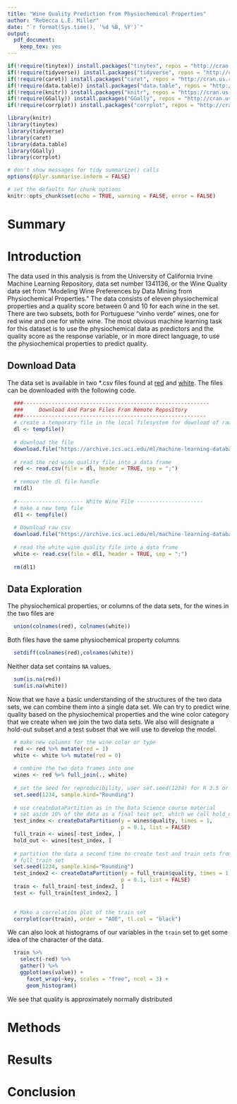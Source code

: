 ```yaml
---
title: "Wine Quality Prediction from Physiochemical Properties"
author: "Rebecca L.E. Miller"
date: "`r format(Sys.time(), '%d %B, %Y')`"
output: 
  pdf_document:
    keep_tex: yes
---
```


```r
if(!require(tinytex)) install.packages("tinytex", repos = "http://cran.us.r-project.org")
if(!require(tidyverse)) install.packages("tidyverse", repos = "http://cran.us.r-project.org")
if(!require(caret)) install.packages("caret", repos = "http://cran.us.r-project.org")
if(!require(data.table)) install.packages("data.table", repos = "http://cran.us.r-project.org")
if(!require(knitr)) install.packages("knitr", repos = "https://cran.us.r-project.org")
if(!require(GGally)) install.packages("GGally", repos = "http://cran.us.r-project.org")
if(!require(corrplot)) install.packages("corrplot", repos = "http://cran.us.r-project.org")

library(knitr)
library(tinytex)
library(tidyverse)
library(caret)
library(data.table)
library(GGally)
library(corrplot)

# don't show messages for tidy summarize() calls
options(dplyr.summarise.inform = FALSE) 

# set the defaults for chunk options
knitr::opts_chunk$set(echo = TRUE, warning = FALSE, error = FALSE)
```

# Summary

# Introduction

The data used in this analysis is from the University of California Irvine Machine Learning Repository, data set number 1341136, or the Wine Quality data set from "Modeling Wine Preferences by Data Mining from Physiochemical Properties." \footnote{P. Cortez, A. Cerdeira, F. Almeida, T. Matos and J. Reis. Modeling wine preferences by data mining from physicochemical properties. In Decision Support Systems, Elsevier, 47(4):547-553, 2009.} The data consists of eleven physiochemical properties and a quality score between 0 and 10 for each wine in the set. There are two subsets, both for Portuguese "vinho verde" wines, one for red wine and one for white wine. The most obvious machine learning task for this dataset is to use the physiochemical data as predictors and the quality score as the response variable, or in more direct language, to use the physiochemical properties to predict quality.

## Download Data
The data set is available in two *.csv files found at [red](https://archive.ics.uci.edu/ml/machine-learning-databases/wine-quality/winequality-red.csv)
and [white](https://archive.ics.uci.edu/ml/machine-learning-databases/wine-quality/winequality-white.csv). The files can be downloaded with the following code.

```r
  ###-----------------------------------------------------------
  ###     Download And Parse Files From Remote Repository
  ###----------------------------------------------------------
  # create a temporary file in the local filesystem for download of raw csv
  dl <- tempfile()
  
  # download the file
  download.file("https://archive.ics.uci.edu/ml/machine-learning-databases/wine-quality/winequality-red.csv", dl)
  
  # read the red wine quality file into a data frame
  red <- read.csv(file = dl, header = TRUE, sep = ";")
  
  # remove the dl file handle
  rm(dl)
  
  #--------------------- White Wine File ---------------------
  # make a new temp file
  dl1 <- tempfile()
  
  # Download raw csv
  download.file("https://archive.ics.uci.edu/ml/machine-learning-databases/wine-quality/winequality-white.csv", dl1)
  
  # read the white wine quality file into a data frame
  white <- read.csv(file = dl1, header = TRUE, sep = ";")
  
  rm(dl1)
```

## Data Exploration
The physiochemical properties, or columns of the data sets, for the wines in the two files are
```r
  union(colnames(red), colnames(white))
```

Both files have the same physiochemical property columns
```r
  setdiff(colnames(red),colnames(white))
```

Neither data set contains `NA` values.
```r
  sum(is.na(red))
  sum(is.na(white))
```
Now that we have a basic understanding of the structures of the two data sets, we can combine them into a single data set. We can try to predict wine quality based on the physiochemical properties and the wine color category that we create when we join the two data sets.  We also will designate a hold-out subset and a test subset that we will use to develop the model. 

```r
  # make new columns for the wine color or type
  red <- red %>% mutate(red = 1)
  white <- white %>% mutate(red = 0)
  
  # combine the two data frames into one
  wines <- red %>% full_join(., white)
  
  # set the seed for reproducibility, user set.seed(1234) for R 3.5 or earlier
  set.seed(1234, sample.kind="Rounding") 
  
  # use createDataPartition as in the Data Science course material
  # set aside 10% of the data as a final test set, which we call hold_out
  test_index <- createDataPartition(y = wines$quality, times = 1, 
                                    p = 0.1, list = FALSE)
  full_train <- wines[-test_index, ]
  hold_out <- wines[test_index, ]
  
  # partition the data a second time to create test and train sets from the 
  # full_train set
  set.seed(1234, sample.kind="Rounding") 
  test_index2 <- createDataPartition(y = full_train$quality, times = 1, 
                                    p = 0.1, list = FALSE)
  train <- full_train[-test_index2, ]
  test <- full_train[test_index2, ]
                        
```

```r
  # Make a correlation plot of the train set
  corrplot(cor(train), order = "AOE", tl.col = "black")
```
We can also look at histograms of our variables in the `train` set to get some idea of the character of the data.

```r
  train %>%
    select(-red) %>%
    gather() %>%
    ggplot(aes(value)) +
      facet_wrap(~key, scales = "free", ncol = 3) +
      geom_histogram()
```

We see that quality is approximately normally distributed

# Methods

# Results

# Conclusion